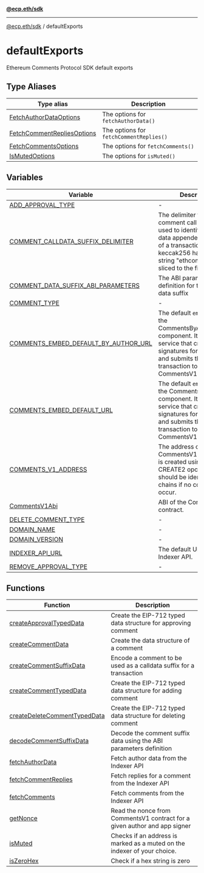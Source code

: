 [**@ecp.eth/sdk**](/sdk-reference/index.mdx)

***

[@ecp.eth/sdk](/sdk-reference/index.mdx) / defaultExports

# defaultExports

Ethereum Comments Protocol SDK default exports

## Type Aliases

| Type alias | Description |
| ------ | ------ |
| [FetchAuthorDataOptions](/sdk-reference/defaultExports/type-aliases/FetchAuthorDataOptions.mdx) | The options for `fetchAuthorData()` |
| [FetchCommentRepliesOptions](/sdk-reference/defaultExports/type-aliases/FetchCommentRepliesOptions.mdx) | The options for `fetchCommentReplies()` |
| [FetchCommentsOptions](/sdk-reference/defaultExports/type-aliases/FetchCommentsOptions.mdx) | The options for `fetchComments()` |
| [IsMutedOptions](/sdk-reference/defaultExports/type-aliases/IsMutedOptions.mdx) | The options for `isMuted()` |

## Variables

| Variable | Description |
| ------ | ------ |
| [ADD\_APPROVAL\_TYPE](/sdk-reference/defaultExports/variables/ADD_APPROVAL_TYPE.mdx) | - |
| [COMMENT\_CALLDATA\_SUFFIX\_DELIMITER](/sdk-reference/defaultExports/variables/COMMENT_CALLDATA_SUFFIX_DELIMITER.mdx) | The delimiter for the comment call data suffix used to identify comment data appended to the end of a transaction. This is the keccak256 hash of the string "ethcomment" sliced to the first 4 bytes. |
| [COMMENT\_DATA\_SUFFIX\_ABI\_PARAMETERS](/sdk-reference/defaultExports/variables/COMMENT_DATA_SUFFIX_ABI_PARAMETERS.mdx) | The ABI parameters definition for the comment data suffix |
| [COMMENT\_TYPE](/sdk-reference/defaultExports/variables/COMMENT_TYPE.mdx) | - |
| [COMMENTS\_EMBED\_DEFAULT\_BY\_AUTHOR\_URL](/sdk-reference/defaultExports/variables/COMMENTS_EMBED_DEFAULT_BY_AUTHOR_URL.mdx) | The default `embedUri` for the CommentsByAuthorEmbed component. It runs a service that creates app signatures for requests and submits the transaction to the CommentsV1 contract. |
| [COMMENTS\_EMBED\_DEFAULT\_URL](/sdk-reference/defaultExports/variables/COMMENTS_EMBED_DEFAULT_URL.mdx) | The default `embedUri` for the CommentsEmbed component. It runs a service that creates app signatures for requests and submits the transaction to the CommentsV1 contract. |
| [COMMENTS\_V1\_ADDRESS](/sdk-reference/defaultExports/variables/COMMENTS_V1_ADDRESS.mdx) | The address of the CommentsV1 contract. It is created using the CREATE2 opcode so should be identical across chains if no collisions occur. |
| [CommentsV1Abi](/sdk-reference/defaultExports/variables/CommentsV1Abi.mdx) | ABI of the CommentsV1 contract. |
| [DELETE\_COMMENT\_TYPE](/sdk-reference/defaultExports/variables/DELETE_COMMENT_TYPE.mdx) | - |
| [DOMAIN\_NAME](/sdk-reference/defaultExports/variables/DOMAIN_NAME.mdx) | - |
| [DOMAIN\_VERSION](/sdk-reference/defaultExports/variables/DOMAIN_VERSION.mdx) | - |
| [INDEXER\_API\_URL](/sdk-reference/defaultExports/variables/INDEXER_API_URL.mdx) | The default URL for the Indexer API. |
| [REMOVE\_APPROVAL\_TYPE](/sdk-reference/defaultExports/variables/REMOVE_APPROVAL_TYPE.mdx) | - |

## Functions

| Function | Description |
| ------ | ------ |
| [createApprovalTypedData](/sdk-reference/defaultExports/functions/createApprovalTypedData.mdx) | Create the EIP-712 typed data structure for approving comment |
| [createCommentData](/sdk-reference/defaultExports/functions/createCommentData.mdx) | Create the data structure of a comment |
| [createCommentSuffixData](/sdk-reference/defaultExports/functions/createCommentSuffixData.mdx) | Encode a comment to be used as a calldata suffix for a transaction |
| [createCommentTypedData](/sdk-reference/defaultExports/functions/createCommentTypedData.mdx) | Create the EIP-712 typed data structure for adding comment |
| [createDeleteCommentTypedData](/sdk-reference/defaultExports/functions/createDeleteCommentTypedData.mdx) | Create the EIP-712 typed data structure for deleting comment |
| [decodeCommentSuffixData](/sdk-reference/defaultExports/functions/decodeCommentSuffixData.mdx) | Decode the comment suffix data using the ABI parameters definition |
| [fetchAuthorData](/sdk-reference/defaultExports/functions/fetchAuthorData.mdx) | Fetch author data from the Indexer API |
| [fetchCommentReplies](/sdk-reference/defaultExports/functions/fetchCommentReplies.mdx) | Fetch replies for a comment from the Indexer API |
| [fetchComments](/sdk-reference/defaultExports/functions/fetchComments.mdx) | Fetch comments from the Indexer API |
| [getNonce](/sdk-reference/defaultExports/functions/getNonce.mdx) | Read the nonce from CommentsV1 contract for a given author and app signer |
| [isMuted](/sdk-reference/defaultExports/functions/isMuted.mdx) | Checks if an address is marked as a muted on the indexer of your choice. |
| [isZeroHex](/sdk-reference/defaultExports/functions/isZeroHex.mdx) | Check if a hex string is zero |
